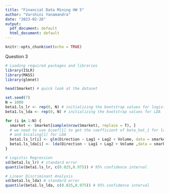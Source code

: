 ```yaml
---
title: "Financial Data Mining HW 5"
author: "Varshini Yanamandra"
date: "2023-02-26"
output:
  pdf_document: default
  html_document: default
---
```


```r
knitr::opts_chunk$set(echo = TRUE)
```

Question 3

```r
# Loading required packages and libraries
library(ISLR)
library(MASS)
library(glmnet)
```

```r
head(Smarket) # quick look at the dataset
```

```r
set.seed(7)
N = 1000
beta1.ls_lr <- rep(0, N) # initializing the bootstrap values for logistic regression
beta1.ls_lda <- rep(0, N) # initializing the bootstrap values for LDA

for (i in 1:N) {
  smarket <- Smarket[sample(nrow(Smarket), replace = T), ]
  # we need to use $coef[1] to get the coefficient of beta_hat_1 for logistic regression
  # and $scaling[1] for LDA
  beta1.ls_lr[i] <- glm(Direction ~ Lag1 + Lag2 + Volume, data = smarket, family = binomial)$coef[1]
  beta1.ls_lda[i] <- lda(Direction ~ Lag1 + Lag2 + Volume ,data = smarket)$scaling[1]
}
```

```r
# Logistic Regression
sd(beta1.ls_lr) # standard error
quantile(beta1.ls_lr, c(0.025,0.975)) # 95% confidence interval
```

```r
# Linear Discriminant Analysis
sd(beta1.ls_lda) # standard error
quantile(beta1.ls_lda, c(0.025,0.975)) # 95% confidence interval
```

